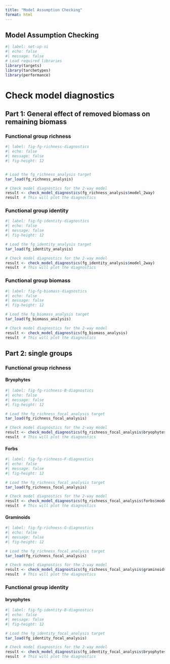 ```yaml
---
title: "Model Assumption Checking"
format: html
---
```


## Model Assumption Checking

```r
#| label: set-up-si
#| echo: false
#| message: false
# Load required libraries
library(targets)
library(tarchetypes)
library(performance)
```


# Check model diagnostics

## Part 1: General effect of removed biomass on remaining biomass

### Functional group richness
```r
#| label: fig-fg-richness-diagnostics
#| echo: false
#| message: false
#| fig-height: 12


# Load the fg_richness_analysis target
tar_load(fg_richness_analysis)

# Check model diagnostics for the 2-way model
result <- check_model_diagnostics(fg_richness_analysis$model_2way)
result  # This will plot the diagnostics
```

### Functional group identity
```r
#| label: fig-fg-identity-diagnostics
#| echo: false
#| message: false
#| fig-height: 12

# Load the fg_identity_analysis target
tar_load(fg_identity_analysis)

# Check model diagnostics for the 2-way model
result <- check_model_diagnostics(fg_identity_analysis$model_2way)
result  # This will plot the diagnostics
```

### Functional group biomass
```r
#| label: fig-fg-biomass-diagnostics
#| echo: false
#| message: false
#| fig-height: 12

# Load the fg_biomass_analysis target
tar_load(fg_biomass_analysis)

# Check model diagnostics for the 2-way model
result <- check_model_diagnostics(fg_biomass_analysis)
result  # This will plot the diagnostics
``` 

## Part 2: single groups

### Functional group richness

#### Bryophytes
```r
#| label: fig-fg-richness-B-diagnostics
#| echo: false
#| message: false
#| fig-height: 12

# Load the fg_richness_focal_analysis target
tar_load(fg_richness_focal_analysis)

# Check model diagnostics for the 2-way model
result <- check_model_diagnostics(fg_richness_focal_analysis$bryophytes$model_2way)
result  # This will plot the diagnostics
```

#### Forbs

```r
#| label: fig-fg-richness-F-diagnostics
#| echo: false
#| message: false
#| fig-height: 12

# Load the fg_richness_focal_analysis target
tar_load(fg_richness_focal_analysis)

# Check model diagnostics for the 2-way model
result <- check_model_diagnostics(fg_richness_focal_analysis$forbs$model_2way)
result  # This will plot the diagnostics
```

#### Graminoids

```r
#| label: fig-fg-richness-G-diagnostics
#| echo: false
#| message: false
#| fig-height: 12

# Load the fg_richness_focal_analysis target
tar_load(fg_richness_focal_analysis)

# Check model diagnostics for the 2-way model
result <- check_model_diagnostics(fg_richness_focal_analysis$graminoids$model_2way)
result  # This will plot the diagnostics
```

### Functional group identity

#### bryophytes
```r
#| label: fig-fg-identity-B-diagnostics
#| echo: false
#| message: false
#| fig-height: 12

# Load the fg_identity_focal_analysis target
tar_load(fg_identity_focal_analysis)

# Check model diagnostics for the 2-way model
result <- check_model_diagnostics(fg_identity_focal_analysis$bryophytes$model_2way)
result  # This will plot the diagnostics
``` 
